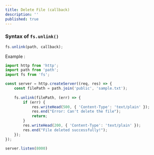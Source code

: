 ```yaml
---
title: Delete File (callback)
description: ''
published: true
---
```


### Syntax of `fs.unlink()`

```javascript
fs.unlink(path, callback);
```

Example : 

```js
import http from 'http';
import path from 'path';
import fs from 'fs';

const server = http.createServer((req, res) => {
    const filePath = path.join('public', 'sample.txt');
    
    fs.unlink(filePath, (err) => {
        if (err) {
            res.writeHead(500, { 'Content-Type': 'text/plain' });
            res.end("Error: Can't delete the file");
            return;
        }
        res.writeHead(200, { 'Content-Type': 'text/plain' });
        res.end("File deleted successfully!");
    });
});

server.listen(8000)
```